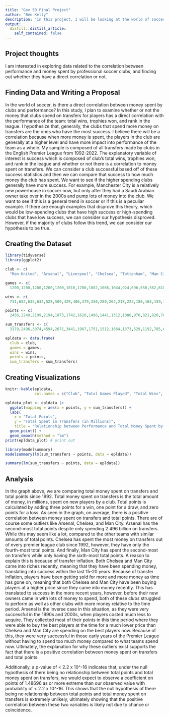 ```yaml
---
title: "Gov 50 Final Project"
author: "Ben Kelly"
description: "In this project, I will be looking at the world of soccer, and seeing if there is a direct correlation between money spent by clubs and performance. Are the better teams the ones who spend the most money, or is there a way for a club to succeed in soccer without owners who invest billions of dollars into the team? I will do this by plotting these variables against each other and seeing whether there is a correlation, and then analyzing this by looking at other variables and evidence to see whether there is a causation between the two."
output:
  distill::distill_article:
    self_contained: false
---
```




## Project thoughts

I am interested in exploring data related to the correlation between performance and money spent by professional soccer clubs, and finding out whether they have a direct correlation or not.



## Finding Data and Writing a Proposal

In the world of soccer, is there a direct correlation between money spent by clubs and performance? In this study, I plan to examine whether or not the money that clubs spend on transfers for players has a direct correlation with the performance of the team: total wins, trophies won, and rank in the league. I hypothesize that, generally, the clubs that spend more money on transfers are the ones who have the most success. I believe there will be a correlation because when more money is spent, the players in the club are generally at a higher level and have more impact into performance of the team as a whole. My sample is composed of all transfers made by clubs in the English Premier League from 1992-2022. The explanatory variable of interest is success which is composed of club's total wins, trophies won, and rank in the league and whether or not there is a correlation to money spent on transfers. We can consider a club successful based off of these success statistics and then we can compare that success to how much money the club has spent. We want to see if the higher spending clubs generally have more success. For example, Manchester City is a relatively new powerhouse in soccer now, but only after they had a Saudi Arabian owner take over in the 2000s and pump lots of money into the club. We want to see if this is a general trend in soccer or if this is a peculiar example. If there are enough examples that disprove this theory, which would be low-spending clubs that have high success or high-spending clubs that have low success, we can consider our hypothesis disproved. However, if the majority of clubs follow this trend, we can consider our hypothesis to be true.

## Creating the Dataset

```r
library(tidyverse)
library(ggplot2)

club <- c(
  "Man United", "Arsenal", "Liverpool", "Chelsea", "Tottenham", "Man City", "Everton", "Newcastle United", "Aston Villa", "West Ham", "Southampton", "Blackburn", "Leicester City", "Leeds United", "Fulham", "Middlesbrough", "Crystal Palace", "Sunderland", "Bolton", "West Brom", "Stoke City", "Coventry City", "Norwich City", "Wolverhampton", "Sheffield Wednesday", "Wimbledon", "Charlton Athletic", "Wigan Athletic", "Burnley", "Swansea City", "QPR", "Portsmouth", "Birmingham City", "Brighton", "Nottingham Forrest", "Watford", "Derby County", "Bournemouth", "Ipswich Town", "Sheffield United", "Hull City", "Reading", "Brentford", "Oldham Athletic", "Cardiff City", "Bradford City", "Huddersfield Town", "Blackpool", "Barnsley", "Swindon Town")

games <- c(
  1200,1200,1200,1200,1200,1010,1200,1082,1086,1044,924,696,650,582,618,574,550,608,494,494,380,354,392,352,316,316,304,304,314,266,278,266,266,238,246,304,266,238,202,208,190,114,886,84,76,76,76,38,38,42)

wins <- c(
  731,652,635,632,528,509,429,406,379,350,280,262,218,223,180,165,159,153,149,117,116,99,99,104,101,99,93,85,84,82,81,79,73,71,71,73,68,68,57,53,41,32,31,22,17,14,12,10,10,5)

points <- c(
  2456,2249,2199,2194,1873,1742,1620,1498,1441,1312,1088,970,821,820,704,664,621,618,575,490,457,409,402,401,392,391,361,331,329,312,308,302,301,288,287,285,274,256,224,210,171,119,118,89,64,62,53,39,35,30)

sum_transfers <- c(
  3179,2496,3074,4594,2671,3441,1967,1751,1512,1664,1373,529,1192,785,639,398,591,725,202,418,371,146,277,821,101,71,123,266,330,497,182,298,160,643,261,554,127,436,57,161,217,39,93,5,101,19,126,6,7,2)

epldata <- data.frame(
  club = club, 
  games = games, 
  wins = wins, 
  points = points, 
  sum_transfers = sum_transfers)
```

## Creating Visualizations

```r
knitr::kable(epldata,
             col.names = c("Club", "Total Games Played", "Total Wins", "Total Points", "Total Spent in Tranfers (in Millions)"))
```

```r
epldata_plot <- epldata |>
  ggplot(mapping = aes(x = points, y = sum_transfers)) +
  labs(
    x = "Total Points",
    y = "Total Spent in Transfers (in Millions)",
    title = "Relationship between Performance and Total Money Spent by Clubs in EPL") +
  geom_point() +
  geom_smooth(method = "lm")
print(epldata_plot) # print out
```

```r
library(modelsummary)
modelsummary(lm(sum_transfers ~ points, data = epldata))

summary(lm(sum_transfers ~ points, data = epldata))
```


## Analysis

In the graph above, we are comparing total money spent on transfers and total points since 1992. Total money spent on transfers is the total amount of money, in millions, spent on new players by a club. Total points is calculated by adding three points for a win, one point for a draw, and zero points for a loss. As seen in the graph, on average, there is a positive correlation between money spent on transfers and total points. There are of course some outliers like Arsenal, Chelsea, and Man City. Arsenal has the second-most total points despite only spending 2.496 billion on transfers. While this may seem like a lot, compared to the other teams with similar amounts of total points. Chelsea has spent the most money on transfers out of every premier league club since 1992, however, they have only the fourth-most total points. And finally, Man City has spent the second-most on transfers while only having the sixth-most total points. A reason to explain this is because of transfer inflation. Both Chelsea and Man City came into riches recently, meaning that they have been spending money, translating into success within the last 15-20 years. Because of transfer inflation, players have been getting sold for more and more money as time has gone on, meaning that both Chelsea and Man City have been buying players at a higher price since they came into money recently. This has translated to success in the more recent years, however, before their new owners came in with lots of money to spend, both of these clubs struggled to perform as well as other clubs with more money relative to the time period. Arsenal is the inverse case in this situation, as they were very successful in the 1990s and 2000s, when players costed much less to acquire. They collected most of their points in this time period where they were able to buy the best players at the time for a much lower price than Chelsea and Man City are spending on the best players now. Because of this, they were very successful in those early years of the Premier League without having to spend too much money compared to what teams spend now. Ultimately, the explanation for why these outliers exist supports the fact that there is a positive correlation between money spent on transfers and total points.

Additionally, a p-value of < 2.2 x 10^-16 indicates that, under the null hypothesis of there being no relationship between total points and total money spent on transfers, we would expect to observe a coefficient on points of 1.48696 as or more extreme than our observed value with probability of < 2.2 x 10^-16. This shows that the null hypothesis of there being no relationship between total points and total money spent on transfers is extremely unlikely, ultimately showing that the positive correlation between these two variables is likely not due to chance or coincidence.

